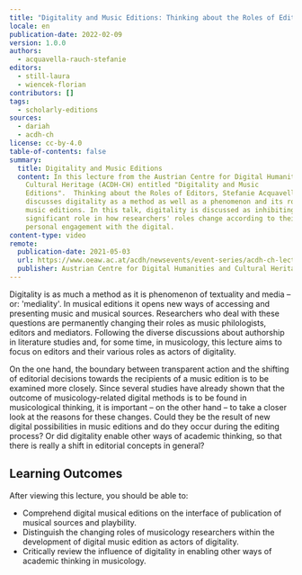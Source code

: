 ```yaml
---
title: "Digitality and Music Editions: Thinking about the Roles of Editors"
locale: en
publication-date: 2022-02-09
version: 1.0.0
authors:
  - acquavella-rauch-stefanie
editors:
  - still-laura
  - wiencek-florian
contributors: []
tags:
  - scholarly-editions
sources:
  - dariah
  - acdh-ch
license: cc-by-4.0
table-of-contents: false
summary:
  title: Digitality and Music Editions
  content: In this lecture from the Austrian Centre for Digital Humanities and
    Cultural Heritage (ACDH-CH) entitled "Digitality and Music
    Editions".  Thinking about the Roles of Editors, Stefanie Acquavella-Rauch
    discusses digitality as a method as well as a phenomenon and its role in
    music editions. In this talk, digitality is discussed as inhibiting a
    significant role in how researchers' roles change according to their
    personal engagement with the digital.
content-type: video
remote:
  publication-date: 2021-05-03
  url: https://www.oeaw.ac.at/acdh/newsevents/event-series/acdh-ch-lecture-71
  publisher: Austrian Centre for Digital Humanities and Cultural Heritage (ACDH-CH)
---
```

Digitality is as much a method as it is phenomenon of textuality and media – or: 'mediality'. In musical editions it opens new ways of accessing and presenting music and musical sources. Researchers who deal with these questions are permanently changing their roles as music philologists, editors and mediators. Following the diverse discussions about authorship in literature studies and, for some time, in musicology, this lecture aims to focus on editors and their various roles as actors of digitality.

On the one hand, the boundary between transparent action and the shifting of editorial decisions towards the recipients of a music edition is to be examined more closely. Since several studies have already shown that the outcome of musicology-related digital methods is to be found in musicological thinking, it is important – on the other hand – to take a closer look at the reasons for these changes. Could they be the result of new digital possibilities in music editions and do they occur during the editing process? Or did digitality enable other ways of academic thinking, so that there is really a shift in editorial concepts in general?

## Learning Outcomes

After viewing this lecture, you should be able to:

* Comprehend digital musical editions on the interface of publication of musical sources and playbility.
* Distinguish the changing roles of musicology researchers within the development of digital music edition as actors of digitality.
* Critically review the influence of digitality in enabling other ways of academic thinking in musicology.

<VideoCard provider="youtube" id="5ZDb9aQixIU" title="Click to view" image="/assets/content/assets/en/resources/external/digitality-and-music-editions-thinking-about-the-roles-of-editors/acdh-stefanie-acquavella-rauch-png" subtitle="Stefanie Aquavella-Rauch – Digitality and Music Editions: Thinking about the Roles of Editors" />
